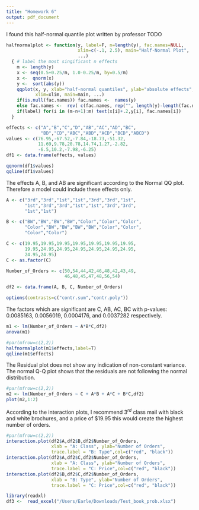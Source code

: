```yaml
---
title: "Homework 6"
output: pdf_document
---
```


I found this half-normal quantile plot written by professor TODO
```r
halfnormalplot <- function(y, label=F, n=length(y), fac.names=NULL,
                           xlim=c(-.1, 2.5), main="Half-Normal Plot", 
                           ...)
  { # label the most singificant n effects 
    m <- length(y)
    x <- seq(0.5+0.25/m, 1.0-0.25/m, by=0.5/m)
    x <-  qnorm(x)
    y <-  sort(abs(y))
    qqplot(x, y, xlab="half-normal quantiles", ylab="absolute effects",
           xlim=xlim, main=main, ...)
    if(is.null(fac.names)) fac.names <-  names(y)
    else fac.names <-  rev( c(fac.names, rep("", length(y)-length(fac.names)) ) )
    if(label) for(i in (m-n+1):m) text(x[i]+.2,y[i], fac.names[i])  
  }
```

\section{6.17}
```r
effects <- c("A","B","C","D","AB","AC","AD","BC",
             "BD","CD","ABC","ABD","ACD","BCD","ABCD")
values <- c(76.95,-67.52,-7.84,-18.73,-51.32,
            11.69,9.78,20.78,14.74,1.27,-2.82,
            -6.5,10.2,-7.98,-6.25)
df1 <- data.frame(effects, values)
```
\subsection{a}
```r
qqnorm(df1$values)
qqline(df1$values)
```

\subsection{b}
The effects A, B, and AB are significant according to the Normal QQ plot. Therefore a model could include these effects only.

\section{6.24}
```r
A <- c("3rd","3rd","1st","1st","3rd","3rd","1st",
       "1st","3rd","3rd","1st","1st","3rd","3rd",
       "1st","1st")

B <- c("BW","BW","BW","BW","Color","Color","Color",
       "Color","BW","BW","BW","BW","Color","Color",
       "Color","Color")

C <- c(19.95,19.95,19.95,19.95,19.95,19.95,19.95,
       19.95,24.95,24.95,24.95,24.95,24.95,24.95,
       24.95,24.95)
C <- as.factor(C)

Number_of_Orders <- c(50,54,44,42,46,48,42,43,49,
                      46,48,45,47,48,56,54) 

df2 <- data.frame(A, B, C, Number_of_Orders)

options(contrasts=c("contr.sum","contr.poly"))

```

\subsection{a}
The factors which are significant are C, AB, AC, BC with p-values: $0.0085163$, $0.0056019$, $0.0004176$, and $0.0037282$ respectively.
```r
m1 <- lm(Number_of_Orders ~ A*B*C,df2)
anova(m1)

#par(mfrow=c(2,2))
halfnormalplot(m1$effects,label=T)
qqline(m1$effects)

```
\subsection{b}
The Residual plot does not show any indication of non-constant variance. The normal Q-Q plot shows that the residuals are not following the normal distribution.
```r
#par(mfrow=c(2,2))
m2 <- lm(Number_of_Orders ~ C + A*B + A*C + B*C,df2)
plot(m2,1:2)
```
\subsection{c}
According to the interaction plots, I recommend $3^{rd}$ class mail with black and white brochures, and a price of $\$19.95$ this would create the highest number of orders.
```r
#par(mfrow=c(2,2))
interaction.plot(df2$A,df2$B,df2$Number_of_Orders,
                 xlab = "A: Class", ylab="Number of Orders",
                 trace.label = "B: Type",col=c("red", "black"))
interaction.plot(df2$A,df2$C,df2$Number_of_Orders,
                 xlab = "A: Class", ylab="Number of Orders",
                 trace.label = "C: Price",col=c("red", "black"))
interaction.plot(df2$B,df2$C,df2$Number_of_Orders,
                 xlab = "B: Type", ylab="Number of Orders",
                 trace.label = "C: Price",col=c("red", "black"))
```
\section{6.30} 
```r
library(readxl)
df3 <-  read_excel("/Users/Earle/Downloads/Test_book_prob.xlsx")
```
\subsection{a)}
```r
```
\subsection{b)}
\section{6.35}
\section{6.45}
\section{7.14}







